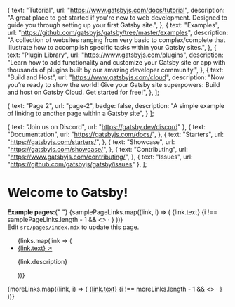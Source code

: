 

  {
    text: "Tutorial",
    url: "https://www.gatsbyjs.com/docs/tutorial",
    description:
      "A great place to get started if you're new to web development. Designed to guide you through setting up your first Gatsby site.",
  },
  {
    text: "Examples",
    url: "https://github.com/gatsbyjs/gatsby/tree/master/examples",
    description:
      "A collection of websites ranging from very basic to complex/complete that illustrate how to accomplish specific tasks within your Gatsby sites.",
  },
  {
    text: "Plugin Library",
    url: "https://www.gatsbyjs.com/plugins",
    description:
      "Learn how to add functionality and customize your Gatsby site or app with thousands of plugins built by our amazing developer community.",
  },
  {
    text: "Build and Host",
    url: "https://www.gatsbyjs.com/cloud",
    description:
      "Now you’re ready to show the world! Give your Gatsby site superpowers: Build and host on Gatsby Cloud. Get started for free!",
  },
];

  {
    text: "Page 2",
    url: "page-2",
    badge: false,
    description:
      "A simple example of linking to another page within a Gatsby site",
  }
];

  { text: "Join us on Discord", url: "https://gatsby.dev/discord" },
  {
    text: "Documentation",
    url: "https://gatsbyjs.com/docs/",
  },
  {
    text: "Starters",
    url: "https://gatsbyjs.com/starters/",
  },
  {
    text: "Showcase",
    url: "https://gatsbyjs.com/showcase/",
  },
  {
    text: "Contributing",
    url: "https://www.gatsbyjs.com/contributing/",
  },
  { text: "Issues", url: "https://github.com/gatsbyjs/gatsby/issues" },
];


<Seo title="Home" />
<div className={styles.textCenter}>
  <StaticImage
    src="../images/example.png"
    loading="eager"
    width={64}
    quality={95}
    formats={["auto", "webp", "avif"]}
    alt=""
    style={{ marginBottom: `var(--space-3)` }}
  />

  # Welcome to __Gatsby!__
  
  <p className={styles.intro}>
    <b>Example pages:</b>{" "}
    {samplePageLinks.map((link, i) => (
      <React.Fragment key={link.url}>
        <Link to={link.url}>{link.text}</Link>
        {i !== samplePageLinks.length - 1 && <> · </>}
      </React.Fragment>
    ))}
    <br />
    Edit <code>src/pages/index.mdx</code> to update this page.
  </p>
</div>
<ul className={styles.list}>
  {links.map(link => (
    <li key={link.url} className={styles.listItem}>
      <a
        className={styles.listItemLink}
        href={`${link.url}${utmParameters}`}
      >
        {link.text} ↗
      </a>
      <p className={styles.listItemDescription}>{link.description}</p>
    </li>
  ))}
</ul>
{moreLinks.map((link, i) => (
  <React.Fragment key={link.url}>
    <a href={`${link.url}${utmParameters}`}>{link.text}</a>
    {i !== moreLinks.length - 1 && <> · </>}
  </React.Fragment>
))}